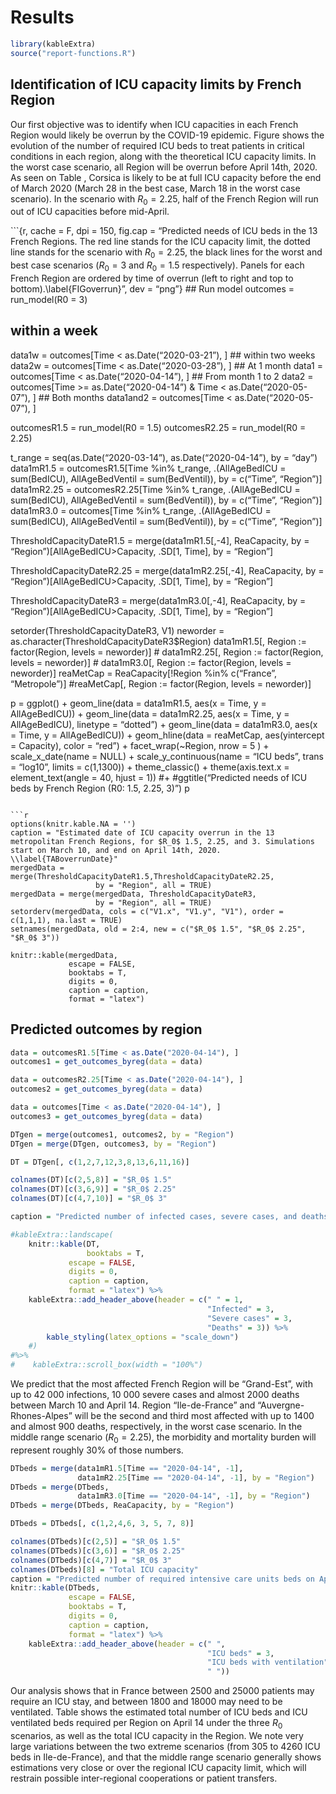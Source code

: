 
# Results

```r
library(kableExtra)
source("report-functions.R")
```

## Identification of ICU capacity limits by French Region

Our first objective was to identify when ICU capacities in each French Region would likely be overrun by the COVID-19 epidemic. Figure \ref{FIGoverrun} shows the evolution of the number of required ICU beds to treat patients in critical conditions in each region, along with the theoretical ICU capacity limits. In the worst case scenario, all Region will be overrun before April 14th, 2020. As seen on Table \ref{TABoverrunDate}, Corsica is likely to be at full ICU capacity before the end of March 2020 (March 28 in the best case, March 18 in the worst case scenario). In the scenario with $R_0 = 2.25$, half of the French Region will run out of ICU capacities before mid-April. 


```{r, cache = F, dpi = 150, fig.cap = "Predicted needs of ICU beds in the 13 French Regions. The red line stands for the ICU capacity limit, the dotted line stands for the scenario with $R_0 = 2.25$, the black lines for the worst and best case scenarios ($R_0 = 3$ and $R_0 = 1.5$ respectively). Panels for each French Region are ordered by time of overrun (left to right and top to bottom).\\label{FIGoverrun}", dev = "png"}
## Run model
outcomes = run_model(R0 = 3)

## within a week
data1w = outcomes[Time < as.Date("2020-03-21"), ]
## within two weeks
data2w = outcomes[Time < as.Date("2020-03-28"), ]
## At 1 month
data1 = outcomes[Time < as.Date("2020-04-14"), ]
## From month 1 to 2
data2 = outcomes[Time >= as.Date("2020-04-14") & Time < as.Date("2020-05-07"), ]
## Both months
data1and2 = outcomes[Time < as.Date("2020-05-07"), ]

outcomesR1.5 = run_model(R0 = 1.5)
outcomesR2.25 = run_model(R0 = 2.25)

t_range = seq(as.Date("2020-03-14"), as.Date("2020-04-14"), by = "day")
data1mR1.5 = outcomesR1.5[Time %in% t_range, 
                          .(AllAgeBedICU = sum(BedICU), AllAgeBedVentil = sum(BedVentil)), by = c("Time", "Region")]
data1mR2.25 = outcomesR2.25[Time %in% t_range,
                            .(AllAgeBedICU = sum(BedICU), AllAgeBedVentil = sum(BedVentil)), by = c("Time", "Region")]
data1mR3.0 = outcomes[Time %in% t_range, 
                      .(AllAgeBedICU = sum(BedICU), AllAgeBedVentil = sum(BedVentil)), by = c("Time", "Region")]

ThresholdCapacityDateR1.5 = merge(data1mR1.5[,-4], ReaCapacity, by = "Region")[AllAgeBedICU>Capacity, .SD[1, Time], by = "Region"]

ThresholdCapacityDateR2.25 = merge(data1mR2.25[,-4], ReaCapacity, by = "Region")[AllAgeBedICU>Capacity, .SD[1, Time], by = "Region"]

ThresholdCapacityDateR3 = merge(data1mR3.0[,-4], ReaCapacity, by = "Region")[AllAgeBedICU>Capacity, .SD[1, Time], by = "Region"]

setorder(ThresholdCapacityDateR3, V1)
neworder = as.character(ThresholdCapacityDateR3$Region)
data1mR1.5[, Region := factor(Region, levels = neworder)]
# data1mR2.25[, Region := factor(Region, levels = neworder)]
# data1mR3.0[, Region := factor(Region, levels = neworder)]
reaMetCap = ReaCapacity[!Region %in% c("France", "Metropole")]
#reaMetCap[, Region := factor(Region, levels = neworder)]

p = ggplot() +
    geom_line(data = data1mR1.5, aes(x = Time, y = AllAgeBedICU)) +
    geom_line(data = data1mR2.25, aes(x = Time, y = AllAgeBedICU), linetype = "dotted") +
    geom_line(data = data1mR3.0, aes(x = Time, y = AllAgeBedICU)) +
    geom_hline(data = reaMetCap, aes(yintercept = Capacity), color = "red") +
    facet_wrap(~Region, nrow = 5 ) + 
    scale_x_date(name = NULL) +
    scale_y_continuous(name = "ICU beds", trans = "log10", limits = c(1,1300)) +
    theme_classic() + 
    theme(axis.text.x = element_text(angle = 40, hjust = 1)) #+
    #ggtitle("Predicted needs of ICU beds by French Region (R0: 1.5, 2.25, 3)")
p

```

```r
options(knitr.kable.NA = '')
caption = "Estimated date of ICU capacity overrun in the 13 metropolitan French Regions, for $R_0$ 1.5, 2.25, and 3. Simulations start on March 10, and end on April 14th, 2020. \\label{TABoverrunDate}"
mergedData = merge(ThresholdCapacityDateR1.5,ThresholdCapacityDateR2.25, 
                   by = "Region", all = TRUE)
mergedData = merge(mergedData, ThresholdCapacityDateR3,
                   by = "Region", all = TRUE)
setorderv(mergedData, cols = c("V1.x", "V1.y", "V1"), order = c(1,1,1), na.last = TRUE)
setnames(mergedData, old = 2:4, new = c("$R_0$ 1.5", "$R_0$ 2.25", "$R_0$ 3"))

knitr::kable(mergedData,
             escape = FALSE,
             booktabs = T,
             digits = 0,
             caption = caption,
             format = "latex")

```




## Predicted outcomes by region

```r
data = outcomesR1.5[Time < as.Date("2020-04-14"), ]
outcomes1 = get_outcomes_byreg(data = data)

data = outcomesR2.25[Time < as.Date("2020-04-14"), ]
outcomes2 = get_outcomes_byreg(data = data)

data = outcomes[Time < as.Date("2020-04-14"), ]
outcomes3 = get_outcomes_byreg(data = data)

```

```r
DTgen = merge(outcomes1, outcomes2, by = "Region")
DTgen = merge(DTgen, outcomes3, by = "Region")

DT = DTgen[, c(1,2,7,12,3,8,13,6,11,16)]

colnames(DT)[c(2,5,8)] = "$R_0$ 1.5"
colnames(DT)[c(3,6,9)] = "$R_0$ 2.25"
colnames(DT)[c(4,7,10)] = "$R_0$ 3"

caption = "Predicted number of infected cases, severe cases, and deaths, from March 10 to April 7, 2020, by Region, for $R_0$ values of 1.5, 2.25, and 3.\\label{TABcases}"

#kableExtra::landscape(
    knitr::kable(DT,
                 booktabs = T,
             escape = FALSE,
             digits = 0,
             caption = caption,
             format = "latex") %>%
    kableExtra::add_header_above(header = c(" " = 1,
                                            "Infected" = 3,
                                            "Severe cases" = 3,
                                            "Deaths" = 3)) %>%
        kable_styling(latex_options = "scale_down")
    #)
#%>%
#    kableExtra::scroll_box(width = "100%")

```

We predict that the most affected French Region will be "Grand-Est", with up to 42 000 infections, 10 000 severe cases and almost 2000 deaths between March 10 and April 14. Region "Ile-de-France" and "Auvergne-Rhones-Alpes" will be the second and third most affected with up to 1400 and almost 900 deaths, respectively, in the worst case scenario. In the middle range scenario ($R_0 = 2.25$), the morbidity and mortality burden will represent roughly 30% of those numbers.


```r

DTbeds = merge(data1mR1.5[Time == "2020-04-14", -1], 
               data1mR2.25[Time == "2020-04-14", -1], by = "Region")
DTbeds = merge(DTbeds, 
               data1mR3.0[Time == "2020-04-14", -1], by = "Region")
DTbeds = merge(DTbeds, ReaCapacity, by = "Region")

DTbeds = DTbeds[, c(1,2,4,6, 3, 5, 7, 8)]

colnames(DTbeds)[c(2,5)] = "$R_0$ 1.5"
colnames(DTbeds)[c(3,6)] = "$R_0$ 2.25"
colnames(DTbeds)[c(4,7)] = "$R_0$ 3"
colnames(DTbeds)[8] = "Total ICU capacity"
caption = "Predicted number of required intensive care units beds on April 14 2020, by region, for $R_0$ values of 1.5, 2.25, and 3. \\label{TABbedsICU}"
knitr::kable(DTbeds,
             escape = FALSE,
             booktabs = T,
             digits = 0,
             caption = caption,
             format = "latex") %>%
    kableExtra::add_header_above(header = c(" ",
                                            "ICU beds" = 3,
                                            "ICU beds with ventilation" = 3,
                                            " ")) 
```
Our analysis shows that in France between 2500 and 25000 patients may require an ICU stay, and between 1800 and 18000 may need to be ventilated. Table \ref{TABbedsICU} shows the estimated total number of ICU beds and ICU ventilated beds required per Region on April 14 under the three $R_0$ scenarios, as well as the total ICU capacity in the Region.
We note very large variations between the two extreme scenarios (from 305 to 4260 ICU beds in Ile-de-France), and that the middle range scenario generally shows estimations very close or over the regional ICU capacity limit, which will restrain possible inter-regional cooperations or patient transfers.